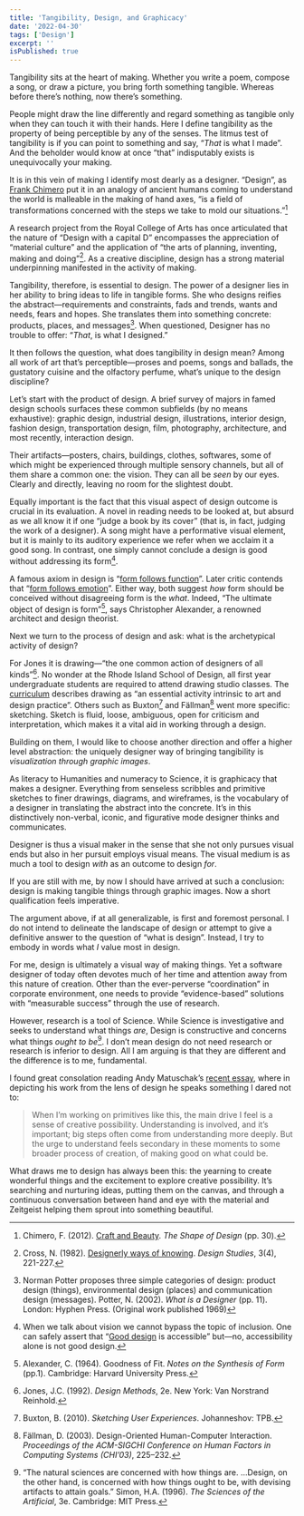 ```yaml
---
title: 'Tangibility, Design, and Graphicacy'
date: '2022-04-30'
tags: ['Design']
excerpt: ''
isPublished: true
---
```


Tangibility sits at the heart of making. Whether you write a poem, compose a song, or draw a picture, you bring forth something tangible. Whereas before there’s nothing, now there’s something.

People might draw the line differently and regard something as tangible only when they can touch it with their hands. Here I define tangibility as the property of being perceptible by any of the senses. The litmus test of tangibility is if you can point to something and say, “*That* is what I made”. And the beholder would know at once “that” indisputably exists is unequivocally your making.

It is in this vein of making I identify most dearly as a designer. “Design”, as [Frank Chimero](https://frankchimero.com/) put it in an analogy of ancient humans coming to understand the world is malleable in the making of hand axes, “is a field of transformations concerned with the steps we take to mold our situations.”[^1]

A research project from the Royal College of Arts has once articulated that the nature of “Design with a capital D” encompasses the appreciation of “material culture” and the application of “the arts of planning, inventing, making and doing”[^2]. As a creative discipline, design has a strong material underpinning manifested in the activity of making.

Tangibility, therefore, is essential to design. The power of a designer lies in her ability to bring ideas to life in tangible forms. She who designs reifies the abstract—requirements and constraints, fads and trends, wants and needs, fears and hopes. She translates them into something concrete: products, places, and messages[^3]. When questioned, Designer has no trouble to offer: “*That*, is what I designed.”

It then follows the question, what does tangibility in design mean? Among all work of art that’s perceptible—proses and poems, songs and ballads, the gustatory cuisine and the olfactory perfume, what’s unique to the design discipline?

Let’s start with the product of design. A brief survey of majors in famed design schools surfaces these common subfields (by no means exhaustive): graphic design, industrial design, illustrations, interior design, fashion design, transportation design, film, photography, architecture, and most recently, interaction design.

Their artifacts—posters, chairs, buildings, clothes, softwares, some of which might be experienced through multiple sensory channels, but all of them share a common one: the vision. They can all be *seen* by our eyes. Clearly and directly, leaving no room for the slightest doubt. 

Equally important is the fact that this visual aspect of design outcome is crucial in its evaluation. A novel in reading needs to be looked at, but absurd as we all know it if one “judge a book by its cover” (that is, in fact, judging the work of a designer). A song might have a performative visual element, but it is mainly to its auditory experience we refer when we acclaim it a good song. In contrast, one simply cannot conclude a design is good without addressing its form[^4].

A famous axiom in design is “[form follows function](https://en.wikipedia.org/wiki/Form_follows_function)”. Later critic contends that “[form follows emotion](https://www.red-dot-design-museum.org/essen/exhibitions/design-fundamentals/basic-design-principles/form-follows-emotion)”. Either way, both suggest *how* form should be conceived without disagreeing form is the *what*. Indeed, “The ultimate object of design is form”[^5], says Christopher Alexander, a renowned architect and design theorist. 

Next we turn to the process of design and ask: what is the archetypical activity of design?

For Jones it is drawing—“the one common action of designers of all kinds”[^6]. No wonder at the Rhode Island School of Design, all first year undergraduate students are required to attend drawing studio classes. The [curriculum](https://www.risd.edu/academics/experimental-and-foundation-studies) describes drawing as “an essential activity intrinsic to art and design practice”. Others such as Buxton[^7] and Fällman[^8] went more specific: sketching. Sketch is fluid, loose, ambiguous, open for criticism and interpretation, which makes it a vital aid in working through a design. 

Building on them, I would like to choose another direction and offer a higher level abstraction: the uniquely designer way of bringing tangibility is *visualization through graphic images*. 

As literacy to Humanities and numeracy to Science, it is graphicacy that makes a designer. Everything from senseless scribbles and primitive sketches to finer drawings, diagrams, and wireframes, is the vocabulary of a designer in translating the abstract into the concrete. It’s in this distinctively non-verbal, iconic, and figurative mode designer thinks and communicates. 

Designer is thus a visual maker in the sense that she not only pursues visual ends but also in her pursuit employs visual means. The visual medium is as much a tool to design *with* as an outcome to design *for*.

If you are still with me, by now I should have arrived at such a conclusion: design is making tangible things through graphic images. Now a short qualification feels imperative. 

The argument above, if at all generalizable, is first and foremost personal. I do not intend to delineate the landscape of design or attempt to give a definitive answer to the question of “what is design”. Instead, I try to embody in words what *I* value most in design.

For me, design is ultimately a visual way of making things. Yet a software designer of today often devotes much of her time and attention away from this nature of creation. Other than the ever-perverse “coordination” in corporate environment, one needs to provide “evidence-based” solutions with “measurable success” through the use of research. 

However, research is a tool of Science. While Science is investigative and seeks to understand what things *are*, Design is constructive and concerns what things *ought to be*[^9]. I don’t mean design do not need research or research is inferior to design. All I am arguing is that they are different and the difference is to me, fundamental. 

I found great consolation reading Andy Matuschak’s [recent essay](https://andymatuschak.org/sdac/), where in depicting his work from the lens of design he speaks something I dared not to:

> When I’m working on primitives like this, the main drive I feel is a sense of creative possibility. Understanding is involved, and it’s important; big steps often come from understanding more deeply. But the urge to understand feels secondary in these moments to some broader process of creation, of making good on what could be.

What draws me to design has always been this: the yearning to create wonderful things and the excitement to explore creative possibility. It’s searching and nurturing ideas, putting them on the canvas, and through a continuous conversation between hand and eye with the material and Zeitgeist helping them sprout into something beautiful.

 
[^1]: Chimero, F. (2012). [Craft and Beauty](https://shapeofdesignbook.com/chapters/02-craft-and-beauty/). *The Shape of Design* (pp. 30).
[^2]: Cross, N. (1982). [Designerly ways of knowing](http://oro.open.ac.uk/39253/8/designerly%20ways%20of%20knowing%20ds.pdf). *Design Studies*, 3(4), 221-227.
[^3]: Norman Potter proposes three simple categories of design:  product design (things), environmental design (places) and communication design (messages). Potter, N. (2002). *What is a Designer* (pp. 11). London: Hyphen Press. (Original work published 1969)
[^4]: When we talk about vision we cannot bypass the topic of inclusion. One can safely assert that “[Good design](https://www.readingdesign.org/ten-principles) is accessible” but—no, accessibility alone is not good design.
[^5]: Alexander, C. (1964). Goodness of Fit. *Notes on the Synthesis of Form* (pp.1). Cambridge: Harvard University Press.
[^6]: Jones, J.C. (1992). *Design Methods*, 2e. New York: Van Norstrand Reinhold.
[^7]: Buxton, B. (2010). *Sketching User Experiences*. Johanneshov: TPB. 
[^8]: Fällman, D. (2003). Design-Oriented Human-Computer Interaction. *Proceedings of the ACM-SIGCHI Conference on Human Factors in Computing Systems (CHI’03)*, 225–232.
[^9]: “The natural sciences are concerned with how things are. …Design, on the other hand, is concerned with how things ought to be, with devising artifacts to attain goals.” Simon, H.A. (1996). *The Sciences of the Artificial*, 3e. Cambridge: MIT Press.